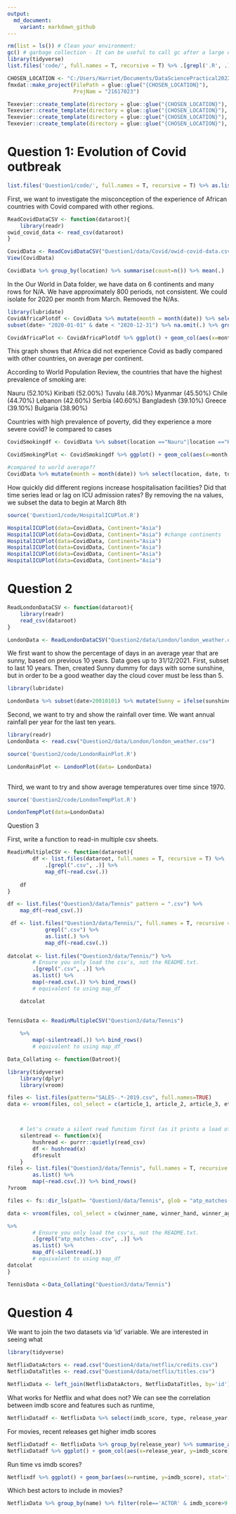 ```yaml
---
output:
  md_document:
    variant: markdown_github
---
```





```r

rm(list = ls()) # Clean your environment:
gc() # garbage collection - It can be useful to call gc after a large object has been removed, as this may prompt R to return memory to the operating system.
library(tidyverse)
list.files('code/', full.names = T, recursive = T) %>% .[grepl('.R', .)] %>% as.list() %>% walk(~source(.))
```

```r
CHOSEN_LOCATION <- "C:/Users/Harriet/Documents/DataSciencePractical2022"
fmxdat::make_project(FilePath = glue::glue("{CHOSEN_LOCATION}"), 
                     ProjNam = "21617023")

Texevier::create_template(directory = glue::glue("{CHOSEN_LOCATION}"), template_name = "Question1")
Texevier::create_template(directory = glue::glue("{CHOSEN_LOCATION}"), template_name = "Question2")
Texevier::create_template(directory = glue::glue("{CHOSEN_LOCATION}"), template_name = "Question3")
Texevier::create_template(directory = glue::glue("{CHOSEN_LOCATION}"), template_name = "Question4")
```

# Question 1: Evolution of Covid outbreak
```r
list.files('Question1/code/', full.names = T, recursive = T) %>% as.list() %>% walk(~source(.))
```


First, we want to investigate the misconception of the experience of African countries with Covid compared with other regions.
```r
ReadCovidDataCSV <- function(dataroot){
    library(readr)
owid_covid_data <- read_csv(dataroot)
}

CovidData <- ReadCovidDataCSV("Question1/data/Covid/owid-covid-data.csv")
View(CovidData)
```

```r
CovidData %>% group_by(location) %>% summarise(count=n()) %>% mean(.)
```
In the Our World in Data folder, we have data on 6 continents and many rows for N/A. We have approximately 800 periods, not consistent. We could isolate for 2020 per month from March. Removed the N/As.

```r
library(lubridate)
CovidAfricaPlotdf <- CovidData %>% mutate(month = month(date)) %>% select(continent, location, date, total_cases, month) %>% 
subset(date> "2020-01-01" & date < "2020-12-31") %>% na.omit(.) %>% group_by(continent, month) %>% summarise_at(vars(total_cases), ~mean(.))

CovidAfricaPlot <- CovidAfricaPlotdf %>% ggplot() + geom_col(aes(x=month, y=total_cases, fill=continent)) + labs(title="Evolution of Covid outbreak of total cases per month per continent in 2020") + ylab("Cumulative total cases") + xlab("Month in 2020")


```

This graph shows that Africa did not experience Covid as badly compared with other countries, on average per continent. 

According to World Population Review, the countries that have the highest prevalence of smoking are:

Nauru (52.10%)
Kiribati (52.00%)
Tuvalu (48.70%)
Myanmar (45.50%)
Chile (44.70%)
Lebanon (42.60%)
Serbia (40.60%)
Bangladesh (39.10%)
Greece (39.10%)
Bulgaria (38.90%)

Countries with high prevalence of poverty, did they experience a more severe covid? Ie compared to cases
```r
CovidSmokingdf <- CovidData %>% subset(location =="Nauru"|location =="Kiribati"|location =="Tuvalu"|location == "Myanmar"|location =="Chile"|location =="Lebanon"|location =="Serbia"|location == "Bangladesh"| location =="Greece"|location =="Bulgaria") %>% mutate(month = month(date)) %>% select(location, date, total_cases, month, total_deaths) %>% subset(date> "2020-01-01" & date < "2020-12-31") %>% na.omit(.) %>% group_by(location, month) %>% summarise_at(vars(c(total_cases, total_deaths)), ~mean(.)) 

CovidSmokingPlot <- CovidSmokingdf %>% ggplot() + geom_col(aes(x=month, y=total_cases, fill=location)) 

#compared to world average??
CovidData %>% mutate(month = month(date)) %>% select(location, date, total_cases, month, total_deaths) %>% subset(date> "2020-01-01" & date < "2020-12-31") %>% na.omit(.) %>% group_by(location, month) %>% summarise_at(vars(c(total_cases, total_deaths)), ~mean(.)) 

```

How quickly did different regions increase hospitalisation facilities? Did that time series lead or lag on ICU admission rates? By removing the na values, we subset the data to begin at March 8th
```r

source('Question1/code/HospitalICUPlot.R')

HospitalICUPlot(data=CovidData, Continent="Asia")
HospitalICUPlot(data=CovidData, Continent="Asia") #change continents
HospitalICUPlot(data=CovidData, Continent="Asia")
HospitalICUPlot(data=CovidData, Continent="Asia")
HospitalICUPlot(data=CovidData, Continent="Asia")
HospitalICUPlot(data=CovidData, Continent="Asia")
```

# Question 2

```r
ReadLondonDataCSV <- function(dataroot){
    library(readr)
    read_csv(dataroot)
}

LondonData <- ReadLondonDataCSV("Question2/data/London/london_weather.csv")
```

We first want to show the percentage of days in an average year that are sunny, based on previous 10 years. Data goes up to 31/12/2021. First, subset to last 10 years. Then, created Sunny dummy for days with some sunshine, but in order to be a good weather day the cloud cover must be less than 5.
```r
library(lubridate)

LondonData %>% subset(date>20010101) %>% mutate(Sunny = ifelse(sunshine>0, 1, 0)) %>% mutate(GoodWeather = ifelse(cloud_cover < 5 & Sunny == 1, 1, 0)) 
```

Second, we want to try and show the rainfall over time. We want annual rainfall per year for the last ten years.
```r
library(readr)
LondonData <- read.csv("Question2/data/London/london_weather.csv")

source('Question2/code/LondonRainPlot.R')

LondonRainPlot <- LondonPlot(data= LondonData)
   
```

Third, we want to try and show average temperatures over time since 1970.
```r

source('Question2/code/LondonTempPlot.R')

LondonTempPlot(data=LondonData)
```

Question 3

First, write a function to read-in multiple csv sheets.
```r
ReadinMultipleCSV <- function(dataroot){
        df <- list.files(dataroot, full.names = T, recursive = T) %>%
            .[grepl(".csv", .)] %>%
            map_df(~read.csv(.)) 
        
    df
}  

df <- list.files("Question3/data/Tennis" pattern = ".csv") %>% 
    map_df(~read_csv(.))

 df <- list.files("Question3/data/Tennis/", full.names = T, recursive = T) %>%
            grepl(".csv") %>%
            as.list(.) %>% 
            map_df(~read.csv(.))
 
datcolat <- list.files("Question3/data/Tennis/") %>%
        # Ensure you only load the csv's, not the README.txt.
        .[grepl(".csv", .)] %>%
        as.list() %>%
        map(~read.csv(.)) %>% bind_rows()
        # equivalent to using map_df

    datcolat
            

TennisData <- ReadinMultipleCSV("Question3/data/Tennis")
    
    %>%
        map(~silentread(.)) %>% bind_rows()
        # equivalent to using map_df

Data_Collating <- function(Datroot){

library(tidyverse)
    library(dplyr)
    library(vroom)

files <- list.files(pattern="SALES-.*-2019.csv", full.names=TRUE)
data <- vroom(files, col_select = c(article_1, article_2, article_3, etc), skip = 1)



    # let's create a silent read function first (as it prints a load of nonsense if you use read_csv directly):
    silentread <- function(x){
        hushread <- purrr::quietly(read_csv)
        df <- hushread(x)
        df$result
    }
files <- list.files("Question3/data/Tennis", full.names = T, recursive = T, row.names=F) %>% .[grepl("atp_matches",.)] %>%
        as.list() %>%
        map(~read.csv(.)) %>% bind_rows()
?vroom

files <- fs::dir_ls(path= "Question3/data/Tennis", glob = "atp_matches-.csv")

data <- vroom(files, col_select = c(winner_name, winner_hand, winner_age, minutes, winner_ht, tourney_date), skip = 1)

%>%
        # Ensure you only load the csv's, not the README.txt.
        .[grepl("atp_matches-.csv", .)] %>%
        as.list() %>%
        map_df(~silentread(.)) 
        # equivalent to using map_df
datcolat
}

TennisData <-Data_Collating("Question3/data/Tennis")
```


# Question 4

We want to join the two datasets via 'id' variable. We are interested in seeing what 
```r
library(tidyverse)

NetflixDataActors <- read.csv("Question4/data/netflix/credits.csv")
NetflixDataTitles <- read.csv("Question4/data/netflix/titles.csv")
```

```r
NetflixData <- left_join(NetflixDataActors, NetflixDataTitles, by='id') %>% as_tibble(.) %>% select()
```

What works for Netflix and what does not? We can see the correlation between imdb score and features such as runtime, 
```r
NetflixDatadf <- NetflixData %>% select(imdb_score, type, release_year, runtime, genres, production_countries)
```

For movies, recent releases get higher imdb scores
```r
NetflixDatadf <- NetflixData %>% group_by(release_year) %>% summarise_at(vars(imdb_score), ~mean(.))
NetflixDatadf %>% ggplot() + geom_col(aes(x=release_year, y=imdb_score), stat='identity', na.rm=T, scale) + theme_minimal()
```

Run time vs imdb scores?
```r
Netflixdf %>% ggplot() + geom_bar(aes(x=runtime, y=imdb_score), stat='identity')
```


Which best actors to include in movies?
```r
NetflixData %>% group_by(name) %>% filter(role=='ACTOR' & imdb_score>9.4) %>% select(name, imdb_score)
```

